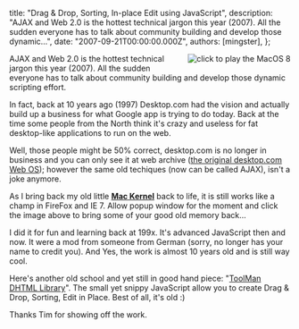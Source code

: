 
  title: "Drag & Drop, Sorting, In-place Edit using JavaScript",
  description: "AJAX and Web 2.0 is the hottest technical jargon this year (2007). All the sudden everyone has to talk about community building and develop those dynamic...",
  date: "2007-09-21T00:00:00.000Z",
  authors: [mingster],
};

<p><a href="http://mingster.com/kernel/" target="blank"><img style="float:right;cursor:hand;margin:0 0 10px 10px;" alt="click to play the MacOS 8" src="/img/macos8.gif" border="0" /></a>AJAX and Web 2.0 is the hottest technical jargon this year (2007). All the sudden everyone has to talk about community building and develop those dynamic scripting effort.
<p>In fact, back at 10 years ago (1997) Desktop.com had the vision and actually build up a business for what Google app is trying to do today. Back at the time some people from the North think it's crazy and useless for fat desktop-like applications to run on the web.</p>
<p>Well, those people might be 50% correct, desktop.com is no longer in business and you can only see it at web archive (<a href="http://web.archive.org/web/20000301124055/www.desktop.com/site/platform.html" target="_blank">the original desktop.com Web OS</a>); however the same old techiques (now can be called AJAX), isn't a joke anymore. </p>
<p>As I bring back my old little <a href="http://mingster.com/kernel/" target="blank"><b>Mac Kernel</b></a> back to life, it is still works like a champ in FireFox and IE 7. Allow popup window for the moment and click the image above to bring some of your good old memory back... </p>
<p>I did it for fun and learning back at 199x. It's advanced JavaScript then and now. It were a mod from someone from German (sorry, no longer has your name to credit you). And Yes, the work is almost 10 years old and is still way cool.</p>
<p>Here's another old school and yet still in good hand piece: "<a href="http://blog.tool-man.org/toolman-dhtml-02-released/16" target="blank">ToolMan DHTML Library</a>". The small yet snippy JavaScript allow you to create Drag &amp; Drop, Sorting, Edit in Place. Best of all, it's old :)</p>
<p>Thanks Tim for showing off the work.</p>
